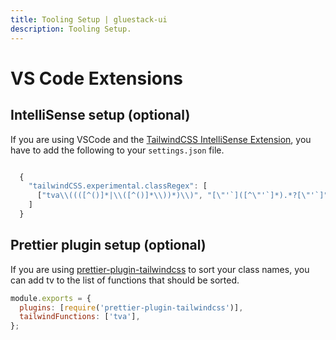 ```yaml
---
title: Tooling Setup | gluestack-ui
description: Tooling Setup.
---
```



<Meta title="Nativewind/Getting Started/Tooling Setup" />

# VS Code Extensions

## IntelliSense setup (optional)

If you are using VSCode and the [TailwindCSS IntelliSense Extension](https://marketplace.visualstudio.com/items?itemName=bradlc.vscode-tailwindcss), you have to add the following to your `settings.json` file.

```js

  {
    "tailwindCSS.experimental.classRegex": [
      ["tva\\((([^()]*|\\([^()]*\\))*)\\)", "[\"'`]([^\"'`]*).*?[\"'`]"]
    ]
  }

```

## Prettier plugin setup (optional)

If you are using [prettier-plugin-tailwindcss](https://github.com/tailwindlabs/prettier-plugin-tailwindcss) to sort your class names, you can add tv to the list of functions that should be sorted.

```jsx
module.exports = {
  plugins: [require('prettier-plugin-tailwindcss')],
  tailwindFunctions: ['tva'],
};
```
